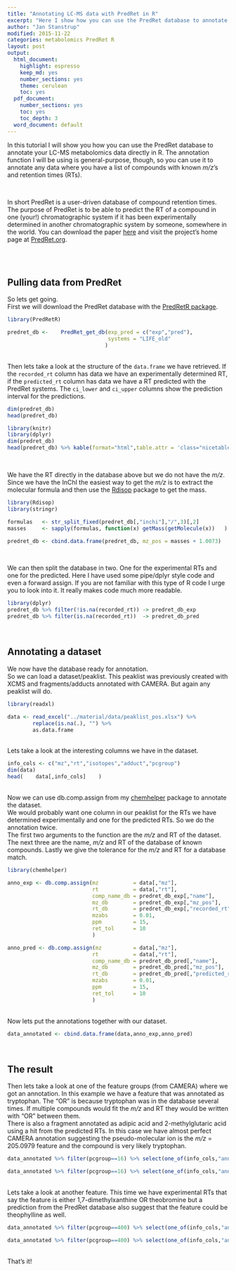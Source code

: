 ```yaml
---
title: "Annotating LC-MS data with PredRet in R"
excerpt: "Here I show how you can use the PredRet database to annotate your data in R"
author: "Jan Stanstrup"
modified: 2015-11-22
categories: metabolomics PredRet R
layout: post
output:
  html_document:
    highlight: espresso
    keep_md: yes
    number_sections: yes
    theme: cerulean
    toc: yes
  pdf_document:
    number_sections: yes
    toc: yes
    toc_depth: 3
  word_document: default
---
```







<style type="text/css">
table.nicetable tr:nth-child(even) {
 background: #f8f8f8;
}

table.nicetable thead th {
font-weight: bold;
background: #d3d3d3;
text-align: left;
}

table.nicetable tr, table.nicetable th, table.nicetable td {
padding: 0.4em;
font-size: 0.7rem;
}
</style>






In this tutorial I will show you how you can use the PredRet database to annotate your LC-MS metabolomics data directly in R. The annotation function I will be using is general-purpose, though, so you can use it to annotate any data where you have a list of compounds with known *m/z*'s and retention times (RTs).

<br>

In short PredRet is a user-driven database of compound retention times. The purpose of PredRet is to be able to predict the RT of a compound in one (your!) chromatographic system if it has been experimentally determined in another chromatographic system by someone, somewhere in the world. You can download the paper [here](../material/papers/Stanstrup, Neumann, Vrhovsek - 2015 - PredRet Prediction of Retention Time by Direct Mapping between Multiple Chromatographic Systems.pdf) and visit the project's home page at [PredRet.org](http://PredRet.org).


<br>
<br>




## Pulling data from PredRet

So lets get going. <br>
First we will download the PredRet database with the [PredRetR package](https://github.com/stanstrup/PredRet).

```r
library(PredRetR)

predret_db <-    PredRet_get_db(exp_pred = c("exp","pred"),
                                systems = "LIFE_old"
                               )

```


<br>
Then lets take a look at the structure of the ```data.frame``` we have retrieved. If the ```recorded_rt``` column has data we have an experimentally determined RT, if the ```predicted_rt``` column has data we have a RT predicted with the PredRet systems. The ```ci_lower``` and ```ci_upper``` columns show the prediction interval for the predictions.

```r
dim(predret_db)
head(predret_db)
```

```r
library(knitr)
library(dplyr)
dim(predret_db)
head(predret_db) %>% kable(format="html",table.attr = 'class="nicetable"') # we hide this with echo and don't run the above with eval
```



<br>

We have the RT directly in the database above but we do not have the *m/z*. Since we have the InChI the easiest way to get the *m/z* is to extract the molecular formula and then use the [Rdisop](https://bioconductor.org/packages/release/bioc/html/Rdisop.html) package to get the mass.

```r
library(Rdisop)
library(stringr)

formulas   <- str_split_fixed(predret_db[,"inchi"],"/",3)[,2]
masses     <- sapply(formulas, function(x) getMass(getMolecule(x))   )

predret_db <- cbind.data.frame(predret_db, mz_pos = masses + 1.0073)
```


<br>

We can then split the database in two. One for the experimental RTs and one for the predicted. Here I have used some pipe/dplyr style code and even a forward assign. If you are not familiar with this type of R code I urge you to look into it. It really makes code much more readable.

```r
library(dplyr)
predret_db %>% filter(!is.na(recorded_rt)) -> predret_db_exp
predret_db %>% filter(is.na(recorded_rt))  -> predret_db_pred

```


<br>

## Annotating a dataset

We now have the database ready for annotation. <br>
So we can load a dataset/peaklist. This peaklist was previously created with XCMS and fragments/adducts annotated with CAMERA. But again any peaklist will do.

```r
library(readxl)

data <- read_excel("../material/data/peaklist_pos.xlsx") %>% 
        replace(is.na(.), "") %>% 
        as.data.frame
```

<br>
Lets take a look at the interesting columns we have in the dataset.
```r
info_cols <- c("mz","rt","isotopes","adduct","pcgroup")
dim(data)
head(    data[,info_cols]    )
```

<br>
Now we can use db.comp.assign from my [chemhelper](https://github.com/stanstrup/chemhelper) package to annotate the dataset. <br>
We would probably want one column in our peaklist for the RTs we have determined experimentally and one for the predicted RTs. So we do the annotation twice. <br>
The first two arguments to the function are the *m/z* and RT of the dataset. The next three are the name, *m/z* and RT of the database of known compounds. Lastly we give the tolerance for the *m/z* and RT for a database match.


```r
library(chemhelper)

anno_exp <- db.comp.assign(mz           = data[,"mz"],
                           rt           = data[,"rt"],
                           comp_name_db = predret_db_exp[,"name"],
                           mz_db        = predret_db_exp[,"mz_pos"],
                           rt_db        = predret_db_exp[,"recorded_rt"] *60, # *60 since XCMS works in seconds but PredRet is in minutes.
                           mzabs        = 0.01,
                           ppm          = 15,
                           ret_tol      = 10
                           )
```


```r
anno_pred <- db.comp.assign(mz          = data[,"mz"],
                           rt           = data[,"rt"],
                           comp_name_db = predret_db_pred[,"name"],
                           mz_db        = predret_db_pred[,"mz_pos"],
                           rt_db        = predret_db_pred[,"predicted_rt"] *60,
                           mzabs        = 0.01,
                           ppm          = 15,
                           ret_tol      = 10
                           )
```


<br>
Now lets put the annotations together with our dataset.
```r
data_annotated <- cbind.data.frame(data,anno_exp,anno_pred)
```


<br>

## The result

Then lets take a look at one of the feature groups (from CAMERA) where we got an annotation. In this example we have a feature that was annotated as tryptophan. The "OR" is because tryptophan was in the database several times. If multiple compounds would fit the *m/z* and RT they would be written with "OR" between them. <br>
There is also a fragment annotated as adipic acid and 2-methylglutaric acid using a hit from the predicted RTs. In this case we have almost perfect CAMERA annotation suggesting the pseudo-molecular ion is the *m/z* = 205.0979 feature and the compound is very likely tryptophan.
```r
data_annotated %>% filter(pcgroup==16) %>% select(one_of(info_cols,"anno_exp","anno_pred"))
```

```r
data_annotated %>% filter(pcgroup==16) %>% select(one_of(info_cols,"anno_exp","anno_pred")) %>% kable(format="html",table.attr = 'class="nicetable"')
```


<br>
Lets take a look at another feature. This time we have experimental RTs that say the feature is either 1,7-dimethylxanthine OR theobromine but a prediction from the PredRet database also suggest that the feature could be theophylline as well.

```r
data_annotated %>% filter(pcgroup==400) %>% select(one_of(info_cols,"anno_exp","anno_pred"))
```

```r
data_annotated %>% filter(pcgroup==400) %>% select(one_of(info_cols,"anno_exp","anno_pred")) %>% kable(format="html",table.attr = 'class="nicetable"')
```


<br>
That's it!